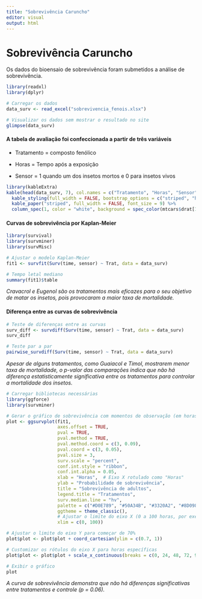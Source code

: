 ```yaml
---
title: "Sobrevivência Caruncho"
editor: visual
output: html
---
```


# Sobrevivência Caruncho

Os dados do bioensaio de sobrevivência foram submetidos a análise de sobrevivência.

```r
library(readxl)
library(dplyr)

# Carregar os dados
data_surv <- read_excel("sobrevivencia_fenois.xlsx")

# Visualizar os dados sem mostrar o resultado no site
glimpse(data_surv)
```

#### A tabela de avaliação foi confeccionada a partir de três variáveis

-   Tratamento = composto fenólico

-   Horas = Tempo após a exposição

-   Sensor = 1 quando um dos insetos mortos e 0 para insetos vivos

```r
library(kableExtra)
kable(head(data_surv, 7), col.names = c("Tratamento", "Horas", "Sensor")) %>%
  kable_styling(full_width = FALSE, bootstrap_options = c("striped", "hover", "condensed", "responsive")) %>%
  kable_paper("striped", full_width = FALSE, font_size = 9) %>%
  column_spec(1, color = "white", background = spec_color(mtcars$drat[1:8], end = 0.7), popover = paste("am:", mtcars$am[1:8]))
```

#### Curvas de sobrevivência por Kaplan-Meier

```r
library(survival)
library(survminer)
library(survMisc)

# Ajustar o modelo Kaplan-Meier
fit1 <- survfit(Surv(time, sensor) ~ Trat, data = data_surv)

# Tempo letal mediano
summary(fit1)$table
```

*Cravacrol e Eugenol são os tratamentos mais eficazes para o seu objetivo de matar os insetos, pois provocaram a maior taxa de mortalidade.*

#### Diferença entre as curvas de sobrevivência

```r
# Teste de diferenças entre as curvas
surv_diff <- survdiff(Surv(time, sensor) ~ Trat, data = data_surv)
surv_diff

# Teste par a par
pairwise_survdiff(Surv(time, sensor) ~ Trat, data = data_surv)
```

*Apesar de alguns tratamentos, como Guaiacol e Timol, mostrarem menor taxa de mortalidade, o p-valor das comparações indica que não há diferença estatisticamente significativa entre os tratamentos para controlar a mortalidade dos insetos.*

```r
# Carregar bibliotecas necessárias
library(ggforce)
library(survminer)

# Gerar o gráfico de sobrevivência com momentos de observação (em horas)
plot <- ggsurvplot(fit1,
                   axes.offset = TRUE,
                   pval = TRUE, 
                   pval.method = TRUE,
                   pval.method.coord = c(3, 0.09),
                   pval.coord = c(3, 0.05),
                   pval.size = 3,
                   surv.scale = "percent",
                   conf.int.style = "ribbon",
                   conf.int.alpha = 0.05,
                   xlab = "Horas",  # Eixo X rotulado como "Horas"
                   ylab = "Probabilidade de sobrevivência",
                   title = "Sobrevivência de adultos",
                   legend.title = "Tratamentos",
                   surv.median.line = "hv",
                   palette = c("#D0E789", "#50A34B", "#3320A2", "#8D0987", "darkorange"),
                   ggtheme = theme_classic(),
                   # Ajustar o limite do eixo X (0 a 100 horas, por exemplo)
                   xlim = c(0, 100))

# Ajustar o limite do eixo Y para começar de 70%
plot$plot <- plot$plot + coord_cartesian(ylim = c(0.7, 1))

# Customizar os rótulos do eixo X para horas específicas
plot$plot <- plot$plot + scale_x_continuous(breaks = c(0, 24, 48, 72, 96))

# Exibir o gráfico
plot

```

*A curva de sobrevivência demonstra que não há diferenças significativas entre tratamentos e controle (p = 0.06).*
